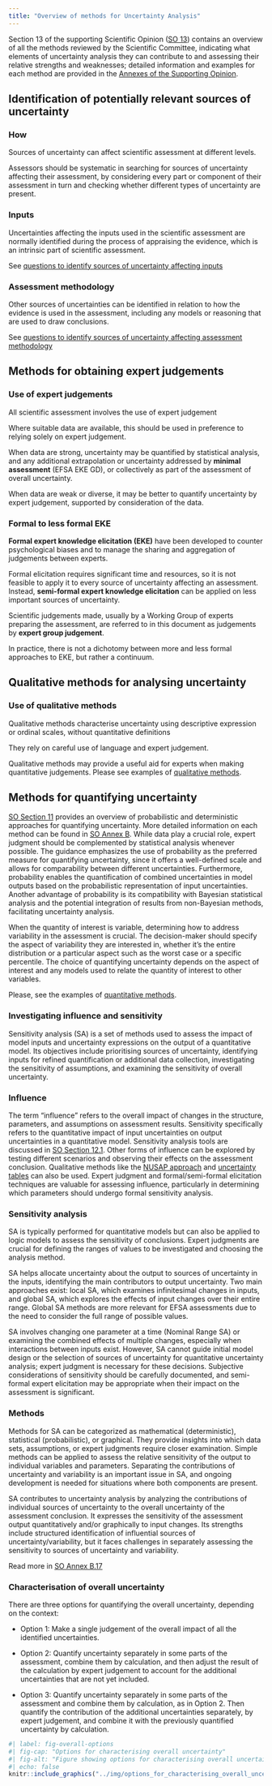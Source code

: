 ```yaml
---
title: "Overview of methods for Uncertainty Analysis"
---
```


Section 13 of the supporting Scientific Opinion ([SO 13](https://doi.org/10.2903/j.efsa.2018.5122#efs25122-sec-0101)) contains an overview of all the methods reviewed by the Scientific Committee, indicating what elements of uncertainty analysis they can contribute to and assessing their relative strengths and weaknesses; detailed information and examples for each method are provided in the [Annexes of the Supporting Opinion](https://doi.org/10.2903/j.efsa.2018.5122#efs25122-sec-1001).

::: {.callout-tip collapse="true" appearance="minimal"}
## Identification of potentially relevant sources of uncertainty
<!-- Ch 8 SO -->
:::: {.panel-tabset}
### How
Sources of uncertainty can affect scientific assessment at different levels.

Assessors should be systematic in searching for sources of uncertainty affecting their assessment, by considering every part or component of their assessment in turn and checking whether different types of uncertainty are present.

### Inputs
Uncertainties affecting the inputs used in the scientific assessment are normally identified during the process of appraising the evidence, which is an intrinsic part of scientific assessment.

See [questions to identify sources of uncertainty affecting inputs](methods-sources-inputs.qmd)

### Assessment methodology
Other sources of uncertainties can be identified in relation to how the evidence is used in the assessment, including any models or reasoning that are used to draw conclusions.

See [questions to identify sources of uncertainty affecting assessment methodology](methods-sources-methodology.qmd)

::::
:::


::: {.callout-tip collapse="true" appearance="minimal"}
## Methods for obtaining expert judgements
<!-- Ch 9 SO -->
:::: {.panel-tabset}
### Use of expert judgements
All scientific assessment involves the use of expert judgement

Where suitable data are available, this should be used in preference to relying solely on expert judgement. 

When data are strong, uncertainty may be quantified by statistical analysis, and any additional extrapolation or uncertainty addressed by **minimal assessment** (EFSA EKE GD), or collectively as part of the assessment of overall uncertainty.

When data are weak or diverse, it may be better to quantify uncertainty by expert judgement, supported by consideration of the data.

### Formal to less formal EKE
<!-- SO p49 -->
**Formal expert knowledge elicitation (EKE)** have been developed to counter psychological biases and to manage the sharing and aggregation of judgements between experts.

Formal elicitation requires significant time and resources, so it is not feasible to apply it to every source of uncertainty affecting an assessment. Instead, **semi-formal expert knowledge elicitation** can be applied on less important sources of uncertainty. 

Scientific judgements made, usually by a Working Group of experts preparing the assessment, are referred to in this document as judgements by **expert group judgement**.

In practice, there is not a dichotomy between more and less formal approaches to EKE, but rather a continuum.
::::
:::

::: {.callout-tip collapse="true" appearance="minimal"}
## Qualitative methods for analysing uncertainty
<!-- Ch 10 SO -->
### Use of qualitative methods
Qualitative methods characterise uncertainty using descriptive expression or ordinal scales, without quantitative definitions

<!-- SO p50 -->
They rely on careful use of language and expert judgement.

Qualitative methods may provide a useful aid for experts when making quantitative judgements. Please see examples of [qualitative methods](methods-qualitative.qmd).
:::


::: {.callout-tip collapse="true" appearance="minimal"}
## Methods for quantifying uncertainty
<!-- Ch 11 SO -->

[SO Section 11](https://efsa.onlinelibrary.wiley.com/doi/full/10.2903/j.efsa.2018.5122#efs25122-sec-0070-title) provides an overview of probabilistic and deterministic approaches for quantifying uncertainty. More detailed information on each method can be found in [SO Annex B](https://efsa.onlinelibrary.wiley.com/doi/full/10.2903/j.efsa.2018.5122#efs25122-sec-1002-title). While data play a crucial role, expert judgment should be complemented by statistical analysis whenever possible. The guidance emphasizes the use of probability as the preferred measure for quantifying uncertainty, since it offers a well-defined scale and allows for comparability between different uncertainties. Furthermore, probability enables the quantification of combined uncertainties in model outputs based on the probabilistic representation of input uncertainties. Another advantage of probability is its compatibility with Bayesian statistical analysis and the potential integration of results from non-Bayesian methods, facilitating uncertainty analysis. 

When the quantity of interest is variable, determining how to address variability in the assessment is crucial. The decision-maker should specify the aspect of variability they are interested in, whether it's the entire distribution or a particular aspect such as the worst case or a specific percentile. The choice of quantifying uncertainty depends on the aspect of interest and any models used to relate the quantity of interest to other variables.

Please, see the examples of [quantitative methods](methods-quantitative.qmd).

:::

::: {.callout-tip collapse="true" appearance="minimal"}
### Investigating influence and sensitivity

Sensitivity analysis (SA) is a set of methods used to assess the impact of model inputs and uncertainty expressions on the output of a quantitative model. Its objectives include prioritising sources of uncertainty, identifying inputs for refined quantification or additional data collection, investigating the sensitivity of assumptions, and examining the sensitivity of overall uncertainty.

<!-- Ch 12 SO -->
:::: {.panel-tabset}

### Influence


The term "influence" refers to the overall impact of changes in the structure, parameters, and assumptions on assessment results. Sensitivity specifically refers to the quantitative impact of input uncertainties on output uncertainties in a quantitative model. Sensitivity analysis tools are discussed in [SO Section 12.1](https://efsa.onlinelibrary.wiley.com/doi/full/10.2903/j.efsa.2018.5122#efs25122-sec-0099-title). Other forms of influence can be explored by testing different scenarios and observing their effects on the assessment conclusion. Qualitative methods like the [NUSAP approach](methods-qualitative.qmd) and [uncertainty tables](methods-qualitative.qmd) can also be used. Expert judgment and formal/semi-formal elicitation techniques are valuable for assessing influence, particularly in determining which parameters should undergo formal sensitivity analysis.

### Sensitivity analysis

SA is typically performed for quantitative models but can also be applied to logic models to assess the sensitivity of conclusions. Expert judgments are crucial for defining the ranges of values to be investigated and choosing the analysis method.

SA helps allocate uncertainty about the output to sources of uncertainty in the inputs, identifying the main contributors to output uncertainty. Two main approaches exist: local SA, which examines infinitesimal changes in inputs, and global SA, which explores the effects of input changes over their entire range. Global SA methods are more relevant for EFSA assessments due to the need to consider the full range of possible values.

SA involves changing one parameter at a time (Nominal Range SA) or examining the combined effects of multiple changes, especially when interactions between inputs exist. However, SA cannot guide initial model design or the selection of sources of uncertainty for quantitative uncertainty analysis; expert judgment is necessary for these decisions. Subjective considerations of sensitivity should be carefully documented, and semi-formal expert elicitation may be appropriate when their impact on the assessment is significant.

### Methods

Methods for SA can be categorized as mathematical (deterministic), statistical (probabilistic), or graphical. They provide insights into which data sets, assumptions, or expert judgments require closer examination. Simple methods can be applied to assess the relative sensitivity of the output to individual variables and parameters. Separating the contributions of uncertainty and variability is an important issue in SA, and ongoing development is needed for situations where both components are present.

SA contributes to uncertainty analysis by analyzing the contributions of individual sources of uncertainty to the overall uncertainty of the assessment conclusion. It expresses the sensitivity of the assessment output quantitatively and/or graphically to input changes. Its strengths include structured identification of influential sources of uncertainty/variability, but it faces challenges in separately assessing the sensitivity to sources of uncertainty and variability.

Read more in [SO Annex B.17](https://efsa.onlinelibrary.wiley.com/doi/full/10.2903/j.efsa.2018.5122#efs25122-sec-0351-title)

::::
:::

::: {.callout-tip collapse="true" appearance="minimal"}
### Characterisation of overall uncertainty
<!-- Ch 14 SO -->

There are three options for quantifying the overall uncertainty, depending on the context: 

- Option 1: Make a single judgement of the overall impact of all the identified uncertainties. 

- Option 2: Quantify uncertainty separately in some parts of the assessment, combine them by calculation, and then adjust the result of the calculation by expert judgement to account for the additional uncertainties that are not yet included. 

- Option 3: Quantify uncertainty separately in some parts of the assessment and combine them by calculation, as in Option 2. Then quantify the contribution of the additional uncertainties separately, by expert judgement, and combine it with the previously quantified uncertainty by calculation.

```r
#| label: fig-overall-options
#| fig-cap: "Options for characterising overall uncertainty"
#| fig-alt: "Figure showing options for characterising overall uncertainty. Option 1-3 from quickest to most complex."
#| echo: false
knitr::include_graphics("../img/options_for_characterising_overall_uncertainty.png")
```

:::
